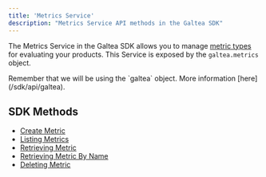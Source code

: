 ```yaml
---
title: 'Metrics Service'
description: "Metrics Service API methods in the Galtea SDK"
---
```


The Metrics Service in the Galtea SDK allows you to manage [metric types](/concepts/metric-type) for evaluating your products.
This Service is exposed by the `galtea.metrics` object.

<Info>
  Remember that we will be using the `galtea` object. More information [here](/sdk/api/galtea).
</Info>

## SDK Methods
- [Create Metric](/sdk/api/metrics-service/create)
- [Listing Metrics](/sdk/api/metrics-service/list)
- [Retrieving Metric](/sdk/api/metrics-service/get)
- [Retrieving Metric By Name](/sdk/api/metrics-service/get-by-name)
- [Deleting Metric](/sdk/api/metrics-service/delete)
